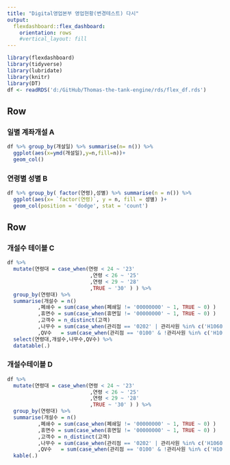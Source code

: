 ```yaml
---
title: "Digital영업본부 영업현황(변경테스트) 다시"
output: 
  flexdashboard::flex_dashboard:
    orientation: rows
    #vertical_layout: fill
---
```


```r
library(flexdashboard)
library(tidyverse)
library(lubridate)
library(knitr)
library(DT)
df <- readRDS('d:/GitHub/Thomas-the-tank-engine/rds/flex_df.rds')
```


Row
-----------------------------------------------------------------------

### 일별 계좌개설 A

```r

df %>% group_by(개설일) %>% summarise(n= n()) %>% 
  ggplot(aes(x=ymd(개설일),y=n,fill=n))+
  geom_col()

```


### 연령별 성별 B

```r
df %>% group_by( factor(연령),성별) %>% summarise(n = n()) %>% 
  ggplot(aes(x= `factor(연령)`, y = n, fill = 성별) )+
  geom_col(position = 'dodge', stat = 'count')

```


Row
------------------------------------------------------------------------

### 개설수 테이블 C

```r

df %>% 
  mutate(연령대 = case_when(연령 < 24 ~ '23'
                           ,연령 < 26 ~ '25'
                           ,연령 < 29 ~ '28'
                           ,TRUE ~ '30' ) ) %>% 
  group_by(연령대) %>% 
  summarise(개설수 = n()
          ,폐쇄수 = sum(case_when(폐쇄일 != '00000000' ~ 1, TRUE ~ 0) )
          ,휴면수 = sum(case_when(휴면일 != '00000000' ~ 1, TRUE ~ 0) )
          ,고객수 = n_distinct(고객)
          ,나무수 = sum(case_when(관리점 == '0202' | 관리사원 %in% c('H1060', 'H1059') ~ 1, TRUE ~ 0) )
          ,QV수   = sum(case_when(관리점 == '0100' & !관리사원 %in% c('H1060', 'H1059')~ 1, TRUE ~ 0) )) %>%
  select(연령대,개설수,나무수,QV수) %>% 
  datatable(.)

```



### 개설수테이블 D

```r

df %>% 
  mutate(연령대 = case_when(연령 < 24 ~ '23'
                           ,연령 < 26 ~ '25'
                           ,연령 < 29 ~ '28'
                           ,TRUE ~ '30' ) ) %>% 
  group_by(연령대) %>% 
  summarise(개설수 = n()
          ,폐쇄수 = sum(case_when(폐쇄일 != '00000000' ~ 1, TRUE ~ 0) )
          ,휴면수 = sum(case_when(휴면일 != '00000000' ~ 1, TRUE ~ 0) )
          ,고객수 = n_distinct(고객)
          ,나무수 = sum(case_when(관리점 == '0202' | 관리사원 %in% c('H1060', 'H1059') ~ 1, TRUE ~ 0) )
          ,QV수   = sum(case_when(관리점 == '0100' & !관리사원 %in% c('H1060', 'H1059')~ 1, TRUE ~ 0) )) %>% 
  kable(.)

```